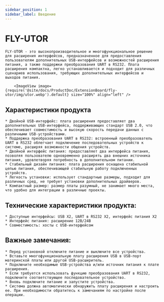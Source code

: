 ```yaml
---
sidebar_position: 1
sidebar_label: Введение
---
```




# FLY-UTOR

    FLY-UTOR - это высокопроизводительное и многофункциональное решение для расширения интерфейсов, предназначенное для предоставления пользователям дополнительных USB-интерфейсов и возможностей расширения питания, а также поддержки преобразования UART в RS232. Плата расширения компактна, легко устанавливается и подходит для различных сценариев использования, требующих дополнительных интерфейсов и выходов питания.

        <ImageView image={require('@site/docs/ProductDoc/ExtensionBoard/fly-utor/img/utor.webp').default} size="100%" align="left" />


## Характеристики продукта

    * Двойной USB-интерфейс: плата расширения предоставляет два дополнительных USB-интерфейса, поддерживающих стандарт USB 2.0, что обеспечивает совместимость и высокую скорость передачи данных с различными USB-устройствами.
    * Поддержка преобразования UART в RS232: встроенный преобразователь UART в RS232 облегчает подключение последовательных устройств к системе, расширяя возможности общения устройств.
    * Двойной интерфейс питания: предоставляет два интерфейса питания, позволяя пользователю одновременно расширять два внешних источника питания, удовлетворяя потребность в дополнительном питании.
    * Стабильный дизайн питания: плата расширения оснащена стабильной цепью питания, обеспечивающей стабильную работу подключенных устройств.
    * Легкость установки: использует стандартные размеры, подходит для различных сред, не требует установки дополнительных драйверов.
    * Компактный размер: размер платы разумный, не занимает много места, что удобно для интеграции в различные проекты.

## Технические характеристики продукта:

    * Доступные интерфейсы: USB X2, UART в RS232 X2, интерфейс питания X2
    * Интерфейс питания: расширение 12В/24В
    * Совместимость: хосты с USB-интерфейсом

## Важные замечания:

    * Перед установкой отключите питание и выключите все устройства.
    * Вставьте многофункциональную плату расширения USB в USB-порт материнской платы или другой USB-расширитель.
    * Подключите необходимые USB-устройства и/или источник питания к плате расширения.
    * Если требуется использовать функцию преобразования UART в RS232, подключите соответствующее последовательное устройство.
    * Вновь подключите питание и запустите устройства.
    * Система должна автоматически обнаружить плату расширения и настроить ее. При необходимости обратитесь к замечаниям по настройке после операции.